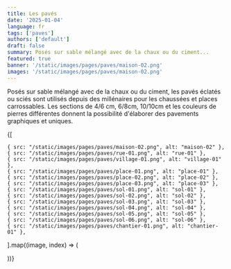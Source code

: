 ```yaml
---
title: Les pavés
date: '2025-01-04'
language: fr
tags: ['paves']
authors: ['default']
draft: false
summary: Posés sur sable mélangé avec de la chaux ou du ciment...
featured: true
banner: '/static/images/pages/paves/maison-02.png'
images: '/static/images/pages/paves/maison-02.png'
---
```

Posés sur sable mélangé avec de la chaux ou du ciment, les pavés éclatés ou sciés sont utilisés depuis des millénaires pour les chaussées et places carrossables. Les sections de 4/6 cm, 6/8cm, 10/10cm et les couleurs de pierres différentes donnent la possibilité d'élaborer des pavements graphiques et uniques.

<div className="grid grid-cols-1 md:grid-cols-2 lg:grid-cols-3 gap-2">
  {[
    
    { src: "/static/images/pages/paves/maison-02.png", alt: "maison-02" },
    { src: "/static/images/pages/paves/rue-01.png", alt: "rue-01" },    
    { src: "/static/images/pages/paves/village-01.png", alt: "village-01" },    
    { src: "/static/images/pages/paves/place-01.png", alt: "place-01" },
    { src: "/static/images/pages/paves/place-02.png", alt: "place-02" },
    { src: "/static/images/pages/paves/place-03.png", alt: "place-03" },
    { src: "/static/images/pages/paves/sol-01.png", alt: "sol-01" },
    { src: "/static/images/pages/paves/sol-02.png", alt: "sol-02" },
    { src: "/static/images/pages/paves/sol-03.png", alt: "sol-03" },
    { src: "/static/images/pages/paves/sol-04.png", alt: "sol-04" },
    { src: "/static/images/pages/paves/sol-05.png", alt: "sol-05" },
    { src: "/static/images/pages/paves/sol-06.png", alt: "sol-06" },
    { src: "/static/images/pages/paves/chantier-01.png", alt: "chantier-01" },
  ].map((image, index) => (
    <div key={index} className="rounded-lg">
      <FancyBoxImage
        src={image.src}
        alt={image.alt}
        width={2912}
        height={1632}
        className="w-full h-full object-cover"
      />
    </div>
  ))}
</div>